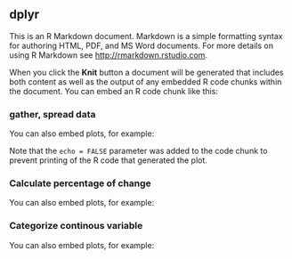 
 

## dplyr 

This is an R Markdown document. Markdown is a simple formatting syntax for authoring HTML, PDF, and MS Word documents. For more details on using R Markdown see <http://rmarkdown.rstudio.com>.

When you click the **Knit** button a document will be generated that includes both content as well as the output of any embedded R code chunks within the document. You can embed an R code chunk like this:
 

### gather, spread data

You can also embed plots, for example:
 

Note that the `echo = FALSE` parameter was added to the code chunk to prevent printing of the R code that generated the plot.


### Calculate percentage of change 

You can also embed plots, for example:


### Categorize continous variable  

You can also embed plots, for example:


 

